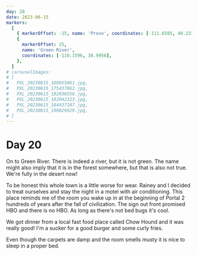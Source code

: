 ```yaml
---
day: 20
date: 2023-06-15
markers:
  [
    { markerOffset: -15, name: 'Provo', coordinates: [-111.6585, 40.2338] },
    {
      markerOffset: 25,
      name: 'Green River',
      coordinates: [-110.1596, 38.9956],
    },
  ]
# carouselImages:
# [
#   PXL_20230615_160955861.jpg,
#   PXL_20230615_175437862.jpg,
#   PXL_20230615_182038558.jpg,
#   PXL_20230615_182042323.jpg,
#   PXL_20230615_184437187.jpg,
#   PXL_20230615_190829929.jpg,
# ]
---
```


# Day 20

On to Green River. There is indeed a river, but it is not green. The name might also imply that it is in the forest somewhere, but that is also not true. We're fully in the desert now!

To be honest this whole town is a little worse for wear. Rainey and I decided to treat ourselves and stay the night in a motel with air conditioning. This place reminds me of the room you wake up in at the beginning of Portal 2 hundreds of years after the fall of civilization. The sign out front promised HBO and there is no HBO. As long as there's not bed bugs it's cool.

We got dinner from a local fast food place called Chow Hound and it was really good! I'm a sucker for a good burger and some curly fries.

Even though the carpets are damp and the room smells musty it is nice to sleep in a proper bed.
